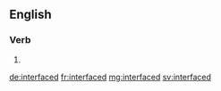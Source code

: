 ==English==

===Verb===
{{head|en}}

# {{en-past of|interface}}

[[de:interfaced]]
[[fr:interfaced]]
[[mg:interfaced]]
[[sv:interfaced]]